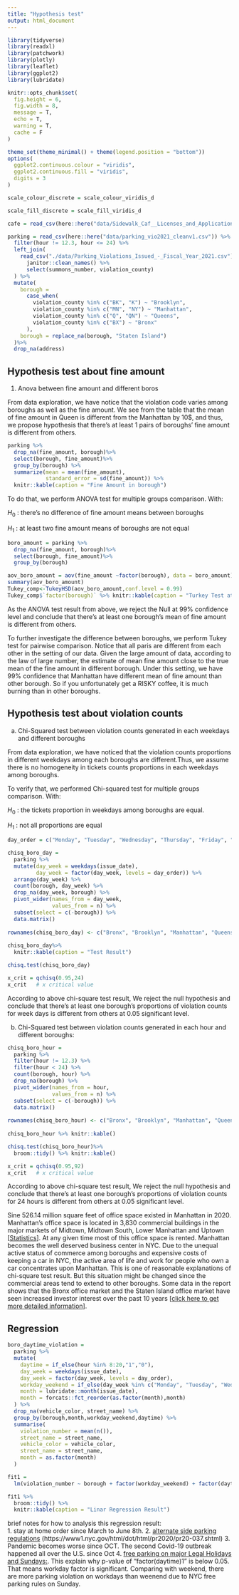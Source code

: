 ```yaml
---
title: "Hypothesis test"
output: html_document
---
```


```r
library(tidyverse)
library(readxl)
library(patchwork)
library(plotly)
library(leaflet)
library(ggplot2)
library(lubridate)

knitr::opts_chunk$set(
  fig.height = 6,
  fig.width = 8,
  message = T,
  echo = T,
  warning = T,
  cache = F
)

theme_set(theme_minimal() + theme(legend.position = "bottom"))
options(
  ggplot2.continuous.colour = "viridis",
  ggplot2.continuous.fill = "viridis",
  digits = 3
)

scale_colour_discrete = scale_colour_viridis_d

scale_fill_discrete = scale_fill_viridis_d


```

```r
cafe = read_csv(here::here("data/Sidewalk_Caf__Licenses_and_Applications_clean.csv"))

parking = read_csv(here::here("data/parking_vio2021_cleanv1.csv")) %>%
  filter(hour != 12.3, hour <= 24) %>%
  left_join(
    read_csv("./data/Parking_Violations_Issued_-_Fiscal_Year_2021.csv") %>%
      janitor::clean_names() %>%
      select(summons_number, violation_county)
  ) %>%
  mutate(
    borough =
      case_when(
        violation_county %in% c("BK", "K") ~ "Brooklyn",
        violation_county %in% c("MN", "NY") ~ "Manhattan",
        violation_county %in% c("Q", "QN") ~ "Queens",
        violation_county %in% c("BX") ~ "Bronx"
      ),
    borough = replace_na(borough, "Staten Island")
  )%>% 
  drop_na(address)

```


## Hypothesis test about fine amount

1. Anova between fine amount and different boros

From data exploration, we have notice that the violation code varies among 
boroughs as well as the fine amount. We see from the table that the mean of 
fine amount in Queen is different from the Manhattan by 10$, and thus, we 
propose hypothesis that there's at least 1 pairs of boroughs' fine amount is 
different from others.


```r
parking %>% 
  drop_na(fine_amount, borough)%>%
  select(borough, fine_amount)%>%
  group_by(borough) %>% 
  summarize(mean = mean(fine_amount),
            standard_error = sd(fine_amount)) %>% 
  knitr::kable(caption = "Fine Amount in borough")

```

To do that, we perform ANOVA test for multiple groups comparison. With:

$H_0$ : there's no difference of fine amount means between boroughs

$H_1$ : at least two fine amount means of boroughs are not equal

```r
boro_amount = parking %>% 
  drop_na(fine_amount, borough)%>%
  select(borough, fine_amount)%>%
  group_by(borough) 

aov_boro_amount = aov(fine_amount ~factor(borough), data = boro_amount)
summary(aov_boro_amount)
Tukey_comp<-TukeyHSD(aov_boro_amount,conf.level = 0.99)
Tukey_comp$`factor(borough)` %>% knitr::kable(caption = "Turkey Test at 99% confidence Level")
```


As the ANOVA test result from above, we reject the Null at 99% confidence level 
and conclude that there's at least one borough's mean of fine amount is different from others.

To further investigate the difference between boroughs, we perform Tukey test for pairwise comparison. Notice that all paris are different from each other in
 the setting of our data. Given the large amount of data, according to the law 
 of large number, the estimate of mean fine amount close to the true mean of the
  fine amount in different borough. Under this setting, we have 99% confidence 
  that Manhattan have different mean of fine amount than other borough. So if 
  you unfortunately get a RISKY coffee, it is much burning than in other boroughs.


## Hypothesis test about violation counts


a) Chi-Squared test between violation counts generated in each weekdays and different boroughs

From data exploration, we have noticed that the violation counts proportions in different weekdays among each boroughs are different.Thus, we assume there is no homogeneity in tickets counts proportions in each weekdays among boroughs. 


To verify that, we performed Chi-squared test for multiple groups comparison. With:

$H_0$ : the tickets proportion in weekdays among boroughs are equal.

$H_1$ : not all proportions are equal

```r


day_order = c("Monday", "Tuesday", "Wednesday", "Thursday", "Friday", "Saturday", "Sunday")

chisq_boro_day = 
  parking %>% 
  mutate(day_week = weekdays(issue_date),
         day_week = factor(day_week, levels = day_order)) %>% 
  arrange(day_week) %>% 
  count(borough, day_week) %>% 
  drop_na(day_week, borough) %>% 
  pivot_wider(names_from = day_week,
              values_from = n) %>% 
  subset(select = c(-borough)) %>% 
  data.matrix() 
 
rownames(chisq_boro_day) <- c("Bronx", "Brooklyn", "Manhattan", "Queens", "Staten Island")
 
chisq_boro_day%>% 
  knitr::kable(caption = "Test Result")

chisq.test(chisq_boro_day)

x_crit = qchisq(0.95,24)
x_crit   # x critical value
```

According to above chi-square test result,  We reject the null hypothesis and conclude that there's at least one borough's proportions of violation counts for week days is different from others at 0.05 significant level.  



b)  Chi-Squared test between violation counts generated in each hour and different boroughs:

```r


chisq_boro_hour = 
  parking %>% 
  filter(hour != 12.3) %>% 
  filter(hour < 24) %>% 
  count(borough, hour) %>% 
  drop_na(borough) %>% 
  pivot_wider(names_from = hour,
              values_from = n) %>% 
  subset(select = c(-borough)) %>% 
  data.matrix() 
 
rownames(chisq_boro_hour) <- c("Bronx", "Brooklyn", "Manhattan", "Queens", "Staten Island")
 
chisq_boro_hour %>% knitr::kable()

chisq.test(chisq_boro_hour)%>% 
  broom::tidy() %>% knitr::kable()

x_crit = qchisq(0.95,92)
x_crit   # x critical value
```

According to above chi-square test result,  We reject the null hypothesis and conclude that there's at least one borough's proportions of violation counts for 24 hours is different from others at 0.05 significant level.  

Sine 526.14 million square feet of office space existed in Manhattan in 2020. Manhattan’s office space is located in 3,830 commercial buildings in the major markets of Midtown, Midtown South, Lower Manhattan and Uptown [[Statistics](https://www.statista.com/statistics/605882/size-of-office-area-manhattan-by-submarket/)]. At any given time most of this office space is rented. Manhattan becomes the well deserved business center in NYC. Due to the unequal active status of commerce among boroughs and expensive costs of keeping a car in NYC, the active area of life and work for people who own a car concentrates upon Manhattan. This is one of reasonable explanations of chi-square test result. But this situation might be changed since the commercial areas tend to extend to other boroughs. Some data in the report shows that the Bronx office market and the Staten Island office market have seen increased investor interest over the past 10 years [[click here to get more detailed information](https://www.metro-manhattan.com/blog/market-report-a-look-at-nyc-office-sales-activity-from-2010-to-2020/)].


## Regression

```r
boro_daytime_violation = 
  parking %>%  
  mutate(
    daytime = if_else(hour %in% 8:20,"1","0"),
    day_week = weekdays(issue_date),
    day_week = factor(day_week, levels = day_order),
    workday_weekend = if_else(day_week %in% c("Monday", "Tuesday", "Wednesday","Thursday", "Friday"),"1","0"),
    month = lubridate::month(issue_date),
    month = forcats::fct_reorder(as.factor(month),month)
  ) %>% 
  drop_na(vehicle_color, street_name) %>% 
  group_by(borough,month,workday_weekend,daytime) %>%
  summarise(
    violation_number = mean(n()),
    street_name = street_name,
    vehicle_color = vehicle_color,
    street_name = street_name,
    month = as.factor(month)
  )
```


```r
fit1 = 
  lm(violation_number ~ borough + factor(workday_weekend) + factor(daytime) + factor(month), data = boro_daytime_violation) 

fit1 %>% 
  broom::tidy() %>% 
  knitr::kable(caption = "Linar Regression Result")
```

brief notes for how to analysis this regression result:  
1. stay at home order since March to June 8th.
2. [alternate side parking regulations](https://patch.com/new-york/midtown-nyc/nyc-extends-alternate-side-parking-suspension)
    (https://www1.nyc.gov/html/dot/html/pr2020/pr20-037.shtml)
3. Pandemic becomes worse since OCT. The second Covid-19 outbreak happened all over the U.S. since Oct 
4. [free parking on major Legal Holidays and Sundays:](https://newyorkparkingticket.com/parking-rules-holidays-sundays/). This explain why p-value of “factor(daytime)1” is below 0.05. That means workday factor is significant. Comparing with weekend, there are more parking violation on workdays than weenend due to NYC free parking rules on Sunday.
